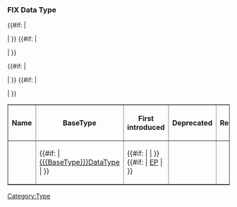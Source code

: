 ===FIX Data Type {{{Name}}}===
<table border="1"><tr>
<th>Name</th>
<th>BaseType</th>
<th>First introduced</th>
{{#if: {{{deprecated|}}} |
  <th>Deprecated</th>
| }}
{{#if: {{{removed|}}} |
  <th>Removed</th>
| }}</tr><tr>
<td>{{{Name}}}</td>
<td>{{#if: {{{BaseType|}}} | [[{{{BaseType}}}DataType]] | }}</td>
<td>{{#if: {{{added|}}} | [[:Category:{{{added}}}|{{{added}}}]] | }} {{#if: {{{addedEP|}}} | [[:Category:EP{{{addedEP}}}|EP{{{addedEP}}}]] | }}</td>
{{#if: {{{deprecated|}}} |
  <td>[[:Category:{{{deprecated}}}|{{{deprecated}}}]]</td>
| }}
{{#if: {{{removed|}}} |
  <td>[[:Category:{{{removed}}}|{{{removed}}}]]</td>
| }}</tr></table>

{{{Description|}}}

<includeonly>[[Category:Type]]</includeonly>
